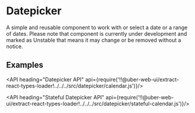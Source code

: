 <!--
Copyright (c) 2018 Uber Technologies, Inc.

This source code is licensed under the MIT license found in the
LICENSE file in the root directory of this source tree.
-->




# Datepicker

A simple and reusable component to work with or select a date or a range of dates. Please note that component is currently under development and marked as Unstable that means it may change or be removed without a notice.

## Examples

<Example title="Datepicker" path="examples/datepicker/basic.js">
  <DatepickerBasic />
</Example>

<Example title="Datepicker in a popover" path="examples/datepicker/in-popover.js">
  <DatepickerInPopover />
</Example>

<Example title="Datepicker with overrides" path="examples/datepicker/with-overrides.js">
  <DatepickerWithOverrides />
</Example>

<API heading="Datepicker API" api={require('!!@uber-web-ui/extract-react-types-loader!../../../src/datepicker/calendar.js')}/>

<API heading="Stateful Datepicker API" api={require('!!@uber-web-ui/extract-react-types-loader!../../../src/datepicker/stateful-calendar.js')}/>
